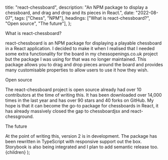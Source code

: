 
  title: "react-chessboard",
  description:
    "An NPM package to display a chessboard, and drag and drop and its pieces in React.",
  date: "2022-08-07",
  tags: ["Chess", "NPM"],
  headings: ["What is react-chessboard?", "Open source", "The future"],
};


<HeadingTwo>What is react-chessboard?</HeadingTwo>

<Paragraph>
  <InlineLinkText href={chessboardURL}>react-chessboard</InlineLinkText>
  is an NPM package for displaying a playable chessboard in a React application. I decided
  to make it when I realised that I needed some extra functionality for the board in my chessopenings.co.uk
  project but the package I was using for that was no longer maintained.
</Paragraph>

<Paragraph>
  This package allows you to drag and drop pieces around the board and provides many
  customisable properties to allow users to use it how they wish.
</Paragraph>

<HeadingTwo>Open source</HeadingTwo>

<Paragraph>
  The react-chessboard project is open source already had over 10 contributors at the time
  of writing this. It has been downloaded over 14,000 times in the last year and has over
  90 stars and 40 forks on GitHub.
</Paragraph>

<Paragraph>
  My hope is that it can become the go-to package for chessboards in React, it has already
  massively closed the gap to chessboardjsx and react-chessground.
</Paragraph>

<HeadingTwo>The future</HeadingTwo>

<Paragraph>
  At the point of writing this, version 2 is in development. The package has been
  rewritten in TypeScript with responsive support out the box. Storybook is also being
  integrated and I plan to add semantic release too.
</Paragraph>

  <ProjectWrapper meta={meta} projects={projects}>
    {children}
  </ProjectWrapper>
);

